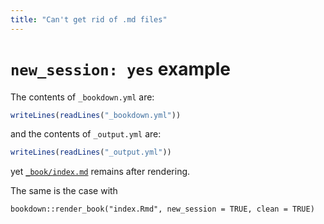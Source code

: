 ```yaml
--- 
title: "Can't get rid of .md files"
---
```


# `new_session: yes` example

The contents of `_bookdown.yml` are:

```r
writeLines(readLines("_bookdown.yml"))
```

and the contents of `_output.yml` are:

```r
writeLines(readLines("_output.yml"))
```

yet [`_book/index.md`](_book/index.md) remains after rendering.

The same is the case with

`bookdown::render_book("index.Rmd", new_session = TRUE, clean = TRUE)`
